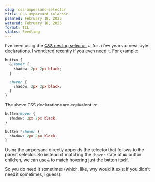 ```yaml
---
slug: css-ampersand-selector
title: CSS ampersand selector
planted: February 18, 2025
watered: February 18, 2025
format: TIL
status: Seedling
---
```


I’ve been using the [CSS nesting selector](https://developer.mozilla.org/en-US/docs/Web/CSS/Nesting_selector), `&`, for a few years to nest style declarations. I wondered recently if you even need it. For example:

```css styles.css
button {
  &:hover {
    shadow: 2px 2px black;
  }

  :hover {
    shadow: 2px 2px black;
  }
}
```

The above CSS declarations are equivalent to:

```css styles.css
button:hover {
  shadow: 2px 2px black;
}

button *:hover {
  shadow: 2px 2px black;
}
```

Using the ampersand directly appends the selector that follows to the parent selector. So instead of matching the `:hover` state of _all_ button children, we can use `&` to match hovering just the button itself.

So you do need it sometimes (which, like, why would it exist if you didn’t need it sometimes, I guess).
